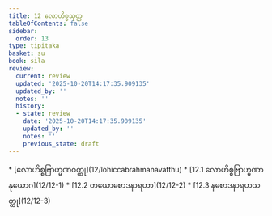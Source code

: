 ```yaml
---
title: 12 လောဟိစ္စသုတ္တ
tableOfContents: false
sidebar:
  order: 13
type: tipitaka
basket: su
book: sila
review:
  current: review
  updated: '2025-10-20T14:17:35.909135'
  updated_by: ''
  notes: ''
  history:
  - state: review
    date: '2025-10-20T14:17:35.909135'
    updated_by: ''
    notes: ''
    previous_state: draft
---
```



<DynamicBreadcrumb />


<ReviewStatus review={frontmatter.review} showDetails={true} />

<HypothesisAnnotation frontmatter={frontmatter} />



<TableOfContents book="sila" section="12">
* [လောဟိစ္စဗြာဟ္မဏဝတ္ထု](12/lohiccabrahmanavatthu)
* [12.1 လောဟိစ္စဗြာဟ္မဏာနုယောဂ](12/12-1)
* [12.2 တယောစောဒနာရဟာ](12/12-2)
* [12.3 နစောဒနာရဟသတ္ထု](12/12-3)
</TableOfContents>